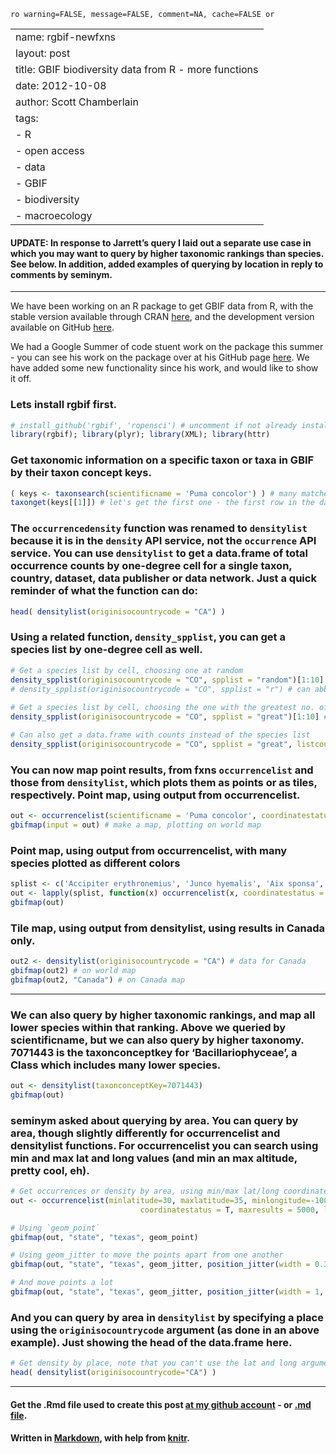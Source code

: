 `ro warning=FALSE, message=FALSE, comment=NA, cache=FALSE or`

---
name: rgbif-newfxns
layout: post
title: GBIF biodiversity data from R - more functions
date: 2012-10-08
author: Scott Chamberlain
tags: 
- R
- open access
- data
- GBIF
- biodiversity
- macroecology
---

#### UPDATE: In response to Jarrett's query I laid out a separate use case in which you may want to query by higher taxonomic rankings than species. See below.  In addition, added examples of querying by location in reply to comments by seminym. 

*****

We have been working on an R package to get GBIF data from R, with the stable version available through CRAN [here](URL), and the development version available on GitHub [here](http://github.com/rgbif). 

We had a Google Summer of code stuent work on the package this summer - you can see his work on the package over at his GitHub page [here]().  We have added some new functionality since his work, and would like to show it off. 

### Lets install rgbif first.
```r
# install_github('rgbif', 'ropensci') # uncomment if not already installed
library(rgbif); library(plyr); library(XML); library(httr)
````

### Get taxonomic information on a specific taxon or taxa in GBIF by their taxon concept keys.
```r
( keys <- taxonsearch(scientificname = 'Puma concolor') ) # many matches to this search
taxonget(keys[[1]]) # let's get the first one - the first row in the data.frame is the one we searched for (51780668)
````

### The `occurrencedensity` function was renamed to `densitylist` because it is in the `density` API service, not the `occurrence` API service.  You can use `densitylist` to get a data.frame of total occurrence counts by one-degree cell for a single taxon, country, dataset, data publisher or data network.  Just a quick reminder of what the function can do:
```r
head( densitylist(originisocountrycode = "CA") )
````

### Using a related function, `density_spplist`, you can get a species list by one-degree cell as well.
```r
# Get a species list by cell, choosing one at random
density_spplist(originisocountrycode = "CO", spplist = "random")[1:10]
# density_spplist(originisocountrycode = "CO", spplist = "r") # can abbreviate the `spplist` argument
 
# Get a species list by cell, choosing the one with the greatest no. of records
density_spplist(originisocountrycode = "CO", spplist = "great")[1:10] # great is abbreviated from `greatest`

# Can also get a data.frame with counts instead of the species list
density_spplist(originisocountrycode = "CO", spplist = "great", listcount = "counts")[1:10,]
````

### You can now map point results, from fxns `occurrencelist` and those from `densitylist`, which plots them as points or as tiles, respectively.  Point map, using output from occurrencelist.
```r
out <- occurrencelist(scientificname = 'Puma concolor', coordinatestatus = TRUE, maxresults = 100, latlongdf = T)
gbifmap(input = out) # make a map, plotting on world map
````

### Point map, using output from occurrencelist, with many species plotted as different colors
```r
splist <- c('Accipiter erythronemius', 'Junco hyemalis', 'Aix sponsa', 'Buteo regalis')
out <- lapply(splist, function(x) occurrencelist(x, coordinatestatus = T, maxresults = 100, latlongdf = T))
gbifmap(out)
```

### Tile map, using output from densitylist, using results in Canada only.
```r
out2 <- densitylist(originisocountrycode = "CA") # data for Canada
gbifmap(out2) # on world map
gbifmap(out2, "Canada") # on Canada map
```

*****

### We can also query by higher taxonomic rankings, and map all lower species within that ranking. Above we queried by scientificname, but we can also query by higher taxonomy. 7071443 is the taxonconceptkey for 'Bacillariophyceae', a Class which includes many lower species. 
```r
out <- densitylist(taxonconceptKey=7071443)
gbifmap(out)
```

### seminym asked about querying by area. You can query by area, though slightly differently for occurrencelist and densitylist functions. For occurrencelist you can search using min and max lat and long values (and min an max altitude, pretty cool, eh).  
```r
# Get occurrences or density by area, using min/max lat/long coordinates
out <- occurrencelist(minlatitude=30, maxlatitude=35, minlongitude=-100, maxlongitude=-95, 
							 coordinatestatus = T, maxresults = 5000, latlongdf = T)

# Using `geom_point`
gbifmap(out, "state", "texas", geom_point)

# Using geom_jitter to move the points apart from one another
gbifmap(out, "state", "texas", geom_jitter, position_jitter(width = 0.3, height = 0.3))

# And move points a lot
gbifmap(out, "state", "texas", geom_jitter, position_jitter(width = 1, height = 1))
```

### And you can query by area in `densitylist` by specifying a place using the `originisocountrycode` argument (as done in an above example).  Just showing the head of the data.frame here.  
```r
# Get density by place, note that you can't use the lat and long arguments in densitylist
head( densitylist(originisocountrycode="CA") )
```

*********
#### Get the .Rmd file used to create this post [at my github account](https://github.com/SChamberlain/schamberlain.github.com/blob/master/_drafts/2012-10-08-rgbif-newfxns.Rmd) - or [.md file](https://github.com/SChamberlain/schamberlain.github.com/tree/master/_posts/2012-10-08-rgbif-newfxns.md).

#### Written in [Markdown](http://daringfireball.net/projects/markdown/), with help from [knitr](http://yihui.name/knitr/).